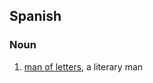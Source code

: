 ==Spanish==

===Noun===
{{es-noun|m|head=[[hombre]] de [[letras]]|hombres de letras|f=mujer de letras|fpl=mujeres de letras}}

# [[man of letters]], a literary man